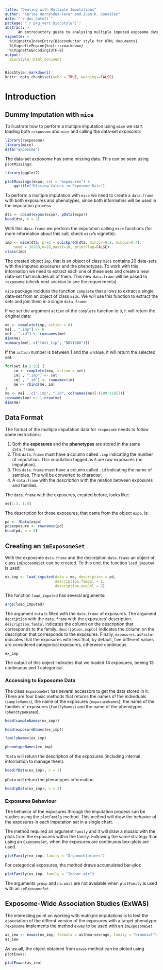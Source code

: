 ```yaml
---
title: "Dealing with Multiple Imputations"
author: "Carles Hernandez-Ferer and Juan R. Gonzalez"
date: "`r doc_date()`"
package: "`r pkg_ver('BiocStyle')`"
abstract: >
      An introductory guide to analysing multiple imputed exposome data with R package `rexposome`. The areas covered in this document are: loading the multiple imputations of both exposures and phenotypes from common `data.frame`s, exploration the exposome data, and testing association between exposures and health outcomes.
vignette: >
  %\VignetteIndexEntry{Bioconductor style for HTML documents}
  %\VignetteEngine{knitr::rmarkdown}
  %\VignetteEncoding{UTF-8}
output:
  BiocStyle::html_document
---
```


```r
BiocStyle::markdown()
knitr::opts_chunk$set(echo = TRUE, warnings=FALSE)
```

# Introduction

## Dummy Imputation with `mice`

To illustrate how to perform a multiple imputation using `mice` we start loading both `rexposome` and `mice` and calling the data-set *exposome*:

```r
library(rexposome)
library(mice)
data("exposome")
```

The data-set *exposome* has some missing data. This can be seen using `plotMissings`:

```r
library(ggplot2)
```
```r
plotMissings(expo, set = "exposures") + 
    ggtitle("Missing Values in Exposome Data")
```

To perform a multiple imputation with `mice` we need to create a `data.frame` with both exposures and phenotypes, since both informatins will be used in the imputation process.

```r
dta <- cbind(expos(expo), pData(expo))
head(dta, n = 2)
```

With this `data.frame` we perform the imputation calling `mice` functions (for more information about this call, check `mice`'s vignette).

```r
imp <- mice(dta, pred = quickpred(dta, mincor=0.2, minpuc=0.4),
    seed = 38788,m=20,maxit=10, printFlag=FALSE)
class(imp)
```

The created object `imp`, that is an object of class `mids` contains 20 data-sets with the imputed exposures and the phenotypes. To work with this information we need to extract each one of these sets and create a new data-set that includes all of them. This new `data.frame` will be pased to `rexposome` (check next seccion to see the requeriments).

`mice` package incldues the function `complete` that allows to extract a single data-set from an object of class `mids`. We will use this function to extract the sets and join them in a single `data.frame`.

If we set the argument `action` of the `complete` function to `0`, it will return the original data:

```r
me <- complete(imp, action = 0)
me[ , ".imp"] <- 0
me[ , ".id"] <- rownames(me)
dim(me)
summary(me[, c("lddt_lip", "NDVI500")])
```

If the `action` number is between 1 and the `m` value, it will return the selected set.

```r
for(set in 1:20) {
    im <- complete(imp, action = set)
    im[ , ".imp"] <- set
    im[ , ".id"] <- rownames(im)
    me <- rbind(me, im)
}
me <- me[ , c(".imp", ".id", colnames(me)[-(109:110)])]
rownames(me) <- 1:nrow(me)
dim(me)
```

## Data Format

The format of the multiple imputation data for `rexposome` needs to follow some restrictions:

  1. Both the **exposures** and the **phenotypes** are stored in the same `data.frame`.
  2. This `data.frame` must have a column called `.imp` indicating the number of imputation. This imputation tagged as `0` are raw exposures (no imputation).
  3. This `data.frame` must have a column called `.id` indicating the name of samples. This will be converted to character.
  4. A `data.frame` with the *description* with the relation between exposures and families.

The `data.frame` with the exposures, created before, looks like:

```r
me[1:3, 1:5]
```

The description for those exposures, that came from the object `expo`, is:

```r
pd <- fData(expo)
pd$exposure <- rownames(pd)
head(pd, n = 2)
```

## Creating an `imExposomeSet`

With the expoosme `data.frame` and the description `data.frame` an object of class `imExposomeSet` can be created. To this end, the function `load_imputed` is used:

```r
ex_imp <- load_imputed(data = me, description = pd, 
                       description.famCol = 1, 
                       description.expCol = 8)
```

The function `load_imputed` has several arguments:

```r
args(load_imputed)
```

The argument `data` is filled with the `data.frame` of exposures. The argument `decription` with the `data.frame` with the exposures' description. `description.famCol` indicates the column on the description that corresponds to the family. `description.expCol` indicates the column on the description that corresponds to the exposures. Finally, `exposures.asFactor` indicates that the exposures with less that, by default, five different values are considered categorical exposures, otherwise continuous.

```r
ex_imp
```

The output of this object indicates that we loaded 14 exposures, beeing 13 continuous and 1 categorical.

### Accessing to Exposome Data

The class `ExposomeSet` has several accessors to get the data stored in it. There are four basic methods that returns the names of the individuals (`sampleNames`), the name of the exposures (`exposureNames`), the name of the families of exposures (`familyNames`) and the name of the phenotypes (`phenotypeNames`).

```r
head(sampleNames(ex_imp))
```

```r
head(exposureNames(ex_imp))
```

```r
familyNames(ex_imp)
```

```r
phenotypeNames(ex_imp)
```

`fData` will return the description of the exposures (including internal information to manage them).

```r
head(fData(ex_imp), n = 3)
```

`pData` will return the phenotypes information.

```r
head(pData(ex_imp), n = 3)
```

### Exposures Behaviour

The behavior of the exposures through the imputation process can be studies using the `plotFamily` method. This method will draw the behavior of the exposures in each imputation set in a single chart.

The method required an argument `family` and it will draw a mosaic with the plots from the exposures within the family. Following the same strategy than using an `ExposomeSet`, when the exposures are continuous box-plots are used.

```r
plotFamily(ex_imp, family = "Organochlorines")
```

For categorical exposures, the method draws accumulated bar-plot:

```r
plotFamily(ex_imp, family = "Indoor air")
```

The arguments `group` and `na.omit` are not available when `plotFamily` is used with an `imExposomeSet`.

## Exposome-Wide Association Studies (ExWAS)

The interesting point on working with mutikple imputations is to test the association of the differnt version of the exposures with a target phenotype. `rexposome` implements the method `exwas` to be used with an `imExposomeSet`.

```r
as_iew <- exwas(ex_imp, formula = asthma~sex+age, family = "binomial")
as_iew
```

As usuall, the \texttt{ExWAS} object obtained from `exwas` method can be ploted using `plotExwas`:

```r
plotExwas(as_iew)
```
